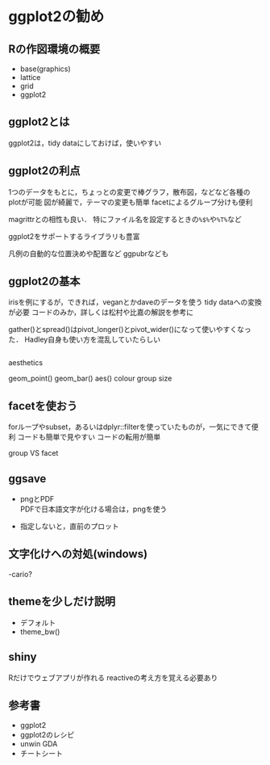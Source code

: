 # ggplot2の勧め {#ggplot2}

<!--
![](images/tools_list01.png){ width=70% }
<img src="images/tools_list01.png" width="30%">
-->


## Rの作図環境の概要

- base(graphics)
- lattice
- grid
- ggplot2

## ggplot2とは

ggplot2は，tidy dataにしておけば，使いやすい


## ggplot2の利点

1つのデータをもとに，ちょっとの変更で棒グラフ，散布図，などなど各種のplotが可能
図が綺麗で，テーマの変更も簡単
facetによるグループ分けも便利

magrittrとの相性も良い．
特にファイル名を設定するときの`%$%`や`%T%`など

ggplot2をサポートするライブラリも豊富

凡例の自動的な位置決めや配置など
ggpubrなども



## ggplot2の基本

irisを例にするが，できれば，veganとかdaveのデータを使う
tidy dataへの変換が必要
コードのみか，詳しくは松村や比嘉の解説を参考に

gather()とspread()はpivot_longer()とpivot_wider()になって使いやすくなった．
Hadley自身も使い方を混乱していたらしい



```r

```

aesthetics

geom_point()
geom_bar()
aes()
colour
group
size

## facetを使おう

forループやsubset，あるいはdplyr::filterを使っていたものが，一気にできて便利
コードも簡単で見やすい
コードの転用が簡単

group VS facet

## ggsave

- pngとPDF   
PDFで日本語文字が化ける場合は，pngを使う

- 指定しないと，直前のプロット   



## 文字化けへの対処(windows)

-cario?



## themeを少しだけ説明

- デフォルト   
- theme_bw()   

## shiny

Rだけでウェブアプリが作れる
reactiveの考え方を覚える必要あり

## 参考書

- ggplot2
- ggplot2のレシピ
- unwin GDA
- チートシート


